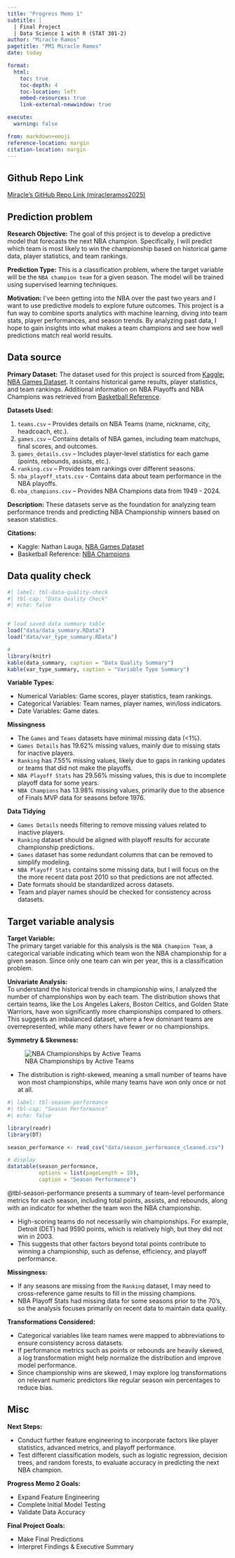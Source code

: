 ```yaml
---
title: "Progress Memo 1"
subtitle: |
  | Final Project 
  | Data Science 1 with R (STAT 301-2)
author: "Miracle Ramos"
pagetitle: "PM1 Miracle Ramos"
date: today

format:
  html:
    toc: true
    toc-depth: 4
    toc-location: left
    embed-resources: true
    link-external-newwindow: true

execute:
  warning: false

from: markdown+emoji
reference-location: margin
citation-location: margin
---
```




::: {.callout-tip icon=false}

## Github Repo Link

[Miracle's GitHub Repo Link (miracleramos2025)](https://github.com/stat301-2-2025-winter/final-project-2-miracleramos2025.git)

:::

## Prediction problem

**Research Objective:** The goal of this project is to develop a predictive model that forecasts the next NBA champion. Specifically, I will predict which team is most likely to win the championship based on historical game data, player statistics, and team rankings.

**Prediction Type:** This is a classification problem, where the target variable will be the `NBA champion team` for a given season. The model will be trained using supervised learning techniques.

**Motivation:** I've been getting into the NBA over the past two years and I want to use predictive models to explore future outcomes. This project is a fun way to combine sports analytics with machine learning, diving into team stats, player performances, and season trends. By analyzing past data, I hope to gain insights into what makes a team champions and see how well predictions match real world results.

## Data source
**Primary Dataset:** The dataset used for this project is sourced from [Kaggle: NBA Games Dataset](https://www.kaggle.com/datasets/nathanlauga/nba-games?select=teams.csv). It contains historical game results, player statistics, and team rankings. Additional information on NBA Playoffs and NBA Champions was retrieved from [Basketball Reference](https://www.basketball-reference.com/playoffs/).

**Datasets Used:**

  1. `teams.csv` – Provides details on NBA Teams (name, nickname, city, headcoach, etc.).
  2. `games.csv` – Contains details of NBA games, including team matchups, final scores, and outcomes.
  3. `games_details.csv` – Includes player-level statistics for each game (points, rebounds, assists, etc.).
  4. `ranking.csv` – Provides team rankings over different seasons.
  5. `nba_playoff_stats.csv` - Contains data about team performance in the NBA playoffs.
  6. `nba_champions.csv` – Provides NBA Champions data from 1949 - 2024.

**Description:** 
These datasets serve as the foundation for analyzing team performance trends and predicting NBA Championship winners based on season statistics.

**Citations:** <br>

  - Kaggle: Nathan Lauga, [NBA Games Dataset](https://www.kaggle.com/datasets/nathanlauga/nba-games?select=teams.csv)
  - Basketball Reference: [NBA Champions](https://www.basketball-reference.com/playoffs/)


## Data quality check

```r
#| label: tbl-data-quality-check
#| tbl-cap: "Data Quality Check"
#| echo: false


# load saved data summary table
load("data/data_summary.RData")
load("data/var_type_summary.RData")

# 
library(knitr)
kable(data_summary, caption = "Data Quality Summary")
kable(var_type_summary, caption = "Variable Type Summary")
```


**Variable Types:** <br>

  - Numerical Variables: Game scores, player statistics, team rankings.
  - Categorical Variables: Team names, player names, win/loss indicators.
  - Date Variables: Game dates.

**Missingness** <br>

  - The `Games` and `Teams` datasets have minimal missing data (<1%).
  - `Games Details` has 19.62% missing values, mainly due to missing stats for inactive players.
  - `Ranking` has 7.55% missing values, likely due to gaps in ranking updates or teams that did not make the playoffs.
  - `NBA Playoff Stats` has 29.56% missing values, this is due to incomplete playoff data for some years.
  - `NBA Champions` has 13.98% missing values, primarily due to the absence of Finals MVP data for seasons before 1976.

**Data Tidying** <br>

  - `Games Details` needs filtering to remove missing values related to inactive players.
  - `Ranking` dataset should be aligned with playoff results for accurate championship predictions.
  - `Games` dataset has some redundant columns that can be removed to simplify modeling.
  - `NBA Playoff Stats` contains some missing data, but I will focus on the the more recent data post 2010 so that predictions are not affected.
  - Date formats should be standardized across datasets.
  - Team and player names should be checked for consistency across datasets.


## Target variable analysis
**Target Variable:** <br>
The primary target variable for this analysis is the `NBA Champion Team`, a categorical variable indicating which team won the NBA championship for a given season. Since only one team can win per year, this is a classification problem.

**Univariate Analysis:** <br>
To understand the historical trends in championship wins, I analyzed the number of championships won by each team. The distribution shows that certain teams, like the Los Angeles Lakers, Boston Celtics, and Golden State Warriors, have won significantly more championships compared to others. This suggests an imbalanced dataset, where a few dominant teams are overrepresented, while many others have fewer or no championships.
  
**Symmetry & Skewness:** <br>


![NBA Championships by Active Teams](figures/nba_championships_by_team.png){#fig-nba-champions}

  - The distribution is right-skewed, meaning a small number of teams have won most championships, while many teams have won only once or not at all.
  
  
```r
#| label: tbl-season-performance
#| tbl-cap: "Season Performance"
#| echo: false

library(readr)
library(DT)

season_performance <- read_csv("data/season_performance_cleaned.csv")

# display 
datatable(season_performance, 
          options = list(pageLength = 10), 
          caption = "Season Performance")
```
@tbl-season-performance presents a summary of team-level performance metrics for each season, including total points, assists, and rebounds, along with an indicator for whether the team won the NBA championship.

  - High-scoring teams do not necessarily win championships. For example, Detroit (DET) had 9590 points, which is relatively high, but they did not win in 2003.
  - This suggests that other factors beyond total points contribute to winning a championship, such as defense, efficiency, and playoff performance.


**Missingness:** <br>

  - If any seasons are missing from the `Ranking` dataset, I may need to cross-reference game results to fill in the missing champions.
  - NBA Playoff Stats had missing data for some seasons prior to the 70's, so the analysis focuses primarily on recent data to maintain data quality.


**Transformations Considered:**<br>

  - Categorical variables like team names were mapped to abbreviations to ensure consistency across datasets.
  - If performance metrics such as points or rebounds are heavily skewed, a log transformation might help normalize the distribution and improve model performance.
  - Since championship wins are skewed, I may explore log transformations on relevant numeric predictors like regular season win percentages to reduce bias.


## Misc

**Next Steps:**<br>

  - Conduct further feature engineering to incorporate factors like player statistics, advanced metrics, and playoff performance.
  - Test different classification models, such as logistic regression, decision trees, and random forests, to evaluate accuracy in predicting the next NBA champion.

**Progress Memo 2 Goals:**

  - Expand Feature Engineering
  - Complete Initial Model Testing
  - Validate Data Accuracy
  
**Final Project Goals:**

  - Make Final Predictions
  - Interpret Findings & Executive Summary

